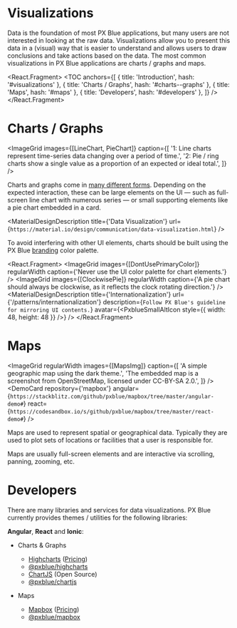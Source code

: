 

<!-- KEYWORDS: design pattern visualization map chart graph highcharts chartjs mapbox -->

# Visualizations

<ImageGrid regularWidth images={[VisualizationBanner]} />

Data is the foundation of most PX Blue applications, but many users are not interested in looking at the raw data. Visualizations allow you to present this data in a (visual) way that is easier to understand and allows users to draw conclusions and take actions based on the data. The most common visualizations in PX Blue applications are charts / graphs and maps.

<React.Fragment>
    <TOC
        anchors={[
            { title: 'Introduction', hash: '#visualizations' },
            { title: 'Charts / Graphs', hash: '#charts--graphs' },
            { title: 'Maps', hash: '#maps' },
            { title: 'Developers', hash: '#developers' },
        ]}
    />
    <Divider />
</React.Fragment>

# Charts / Graphs

<ImageGrid
    images={[LineChart, PieChart]}
    caption={[
        '1: Line charts represent time-series data changing over a period of time.',
        '2: Pie / ring charts show a single value as a proportion of an expected or ideal total.',
    ]}
/>

Charts and graphs come in [many different forms](https://material.io/design/communication/data-visualization.html#types). Depending on the expected interaction, these can be large elements on the UI — such as full-screen line chart with numerous series — or small supporting elements like a pie chart embedded in a card.

<MaterialDesignDescription
    title={'Data Visualization'}
    url={`https://material.io/design/communication/data-visualization.html`}
/>

<!--

@TODO: update those examples with recommendations from the designers (PXBLUE-1613)

> The following examples merely serve to show how to bring the charting libraries into your application and adjust some of the common chart parameters. You will want to adjust these values to meet the design requirements of your application.

<DemoCard
    repository={'highcharts'}
    angular={`https://stackblitz.com/github/pxblue/highcharts/tree/master/angular-demo#`}
    react={`https://codesandbox.io/s/github/pxblue/highcharts/tree/master/react-demo#`}
/>
<DemoCard
    repository={'chartjs'}
    angular={`https://stackblitz.com/github/pxblue/chartjs/tree/master/angular-demo#`}
    react={`https://codesandbox.io/s/github/pxblue/chartjs/tree/master/react-demo#`}
/>

-->

To avoid interfering with other UI elements, charts should be built using the PX Blue [branding](/style/color#branding-colors) color palette.

<React.Fragment>
    <ImageGrid
        images={[DontUsePrimaryColor]}
        regularWidth
        caption={'Never use the UI color palette for chart elements.'}
    />
    <ImageGrid
        images={[ClockwisePie]}
        regularWidth
        caption={'A pie chart should always be clockwise, as it reflects the clock rotating direction.'}
    />
    <MaterialDesignDescription
        title={'Internationalization'}
        url={'/patterns/internationalization'}
        description={`Follow PX Blue's guideline for mirroring UI contents.`}
        avatar={<PxblueSmallAltIcon style={{ width: 48, height: 48 }} />}
    />
    <Divider />
</React.Fragment>

# Maps

<ImageGrid
    regularWidth
    images={[MapsImg]}
    caption={[
        'A simple geographic map using the dark theme.',
        'The embedded map is a screenshot from OpenStreetMap, licensed under CC-BY-SA 2.0.',
    ]}
/>
<DemoCard
    repository={'mapbox'}
    angular={`https://stackblitz.com/github/pxblue/mapbox/tree/master/angular-demo#`}
    react={`https://codesandbox.io/s/github/pxblue/mapbox/tree/master/react-demo#`}
/>

Maps are used to represent spatial or geographical data. Typically they are used to plot sets of locations or facilities that a user is responsible for.

Maps are usually full-screen elements and are interactive via scrolling, panning, zooming, etc.

<Divider />

# Developers

There are many libraries and services for data visualizations. PX Blue currently provides themes / utilities for the following libraries:

**Angular**, **React** and **Ionic**:

-   Charts & Graphs

    -   [Highcharts](http://www.highcharts.com) ([Pricing](https://shop.highsoft.com/))
    -   [@pxblue/highcharts](https://www.npmjs.com/package/@pxblue/highcharts)
    -   [ChartJS](https://www.chartjs.org/) (Open Source)
    -   [@pxblue/chartjs](https://www.npmjs.com/package/@pxblue/chartjs)

-   Maps
    -   [Mapbox](https://www.mapbox.com/) ([Pricing](https://www.mapbox.com/pricing/))
    -   [@pxblue/mapbox](https://www.npmjs.com/package/@pxblue/mapbox)

